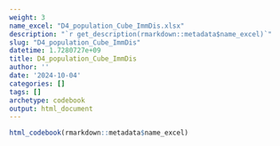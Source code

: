 ```yaml
---
weight: 3
name_excel: "D4_population_Cube_ImmDis.xlsx"
description: "`r get_description(rmarkdown::metadata$name_excel)`"
slug: "D4_population_Cube_ImmDis"
datetime: 1.7280727e+09
title: D4_population_Cube_ImmDis
author: ''
date: '2024-10-04'
categories: []
tags: []
archetype: codebook
output: html_document
---
```


```r
html_codebook(rmarkdown::metadata$name_excel)
```
